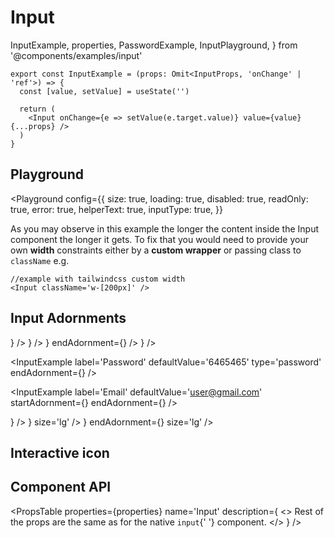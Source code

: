 # Input

  InputExample,
  properties,
  PasswordExample,
  InputPlayground,
} from '@components/examples/input'

```tsx copy
export const InputExample = (props: Omit<InputProps, 'onChange' | 'ref'>) => {
  const [value, setValue] = useState('')

  return (
    <Input onChange={e => setValue(e.target.value)} value={value} {...props} />
  )
}
```

## Playground

<Playground
  config={{
    size: true,
    loading: true,
    disabled: true,
    readOnly: true,
    error: true,
    helperText: true,
    inputType: true,
  }}
>
  <InputPlayground label='Input' />
</Playground>

As you may observe in this example the longer the content inside the Input component
the longer it gets. To fix that you would need to provide your own **width** constraints
either by a **custom wrapper** or passing class to `className` e.g.

```tsx copy
//example with tailwindcss custom width
<Input className='w-[200px]' />
```

## Input Adornments

<Container>
  <InputExample
    label='Email'
    defaultValue='user@gmail.com'
    size='sm'
    startAdornment={<Icon path={mdiAccountOutline} size={1} />}
  />
  <InputExample
    label='Password'
    defaultValue='6465465'
    type='password'
    size='sm'
    endAdornment={<Icon path={mdiKeyVariant} size={1} />}
  />
  <InputExample
    label='Email'
    size='sm'
    defaultValue='user@gmail.com'
    startAdornment={<Icon path={mdiAccountOutline} size={1} />}
    endAdornment={<Icon path={mdiHelpCircle} size={1} />}
  />
</Container>
<Container>
  <InputExample
    label='Email'
    defaultValue='user@gmail.com'
    startAdornment={<Icon path={mdiAccountOutline} size={1} />}
/>

<InputExample
  label='Password'
  defaultValue='6465465'
  type='password'
  endAdornment={<Icon path={mdiKeyVariant} size={1} />}
/>

<InputExample
  label='Email'
  defaultValue='user@gmail.com'
  startAdornment={<Icon path={mdiAccountOutline} size={1} />}
  endAdornment={<Icon path={mdiHelpCircle} size={1} />}
/>

</Container>
<Container>
  <InputExample
    label='Email'
    size='lg'
    defaultValue='user@gmail.com'
    startAdornment={<Icon path={mdiAccountOutline} size={1} />}
  />
  <InputExample
    label='Password'
    defaultValue='6465465'
    type='password'
    endAdornment={<Icon path={mdiKeyVariant} size={1} />}
    size='lg'
  />
  <InputExample
    label='Email'
    defaultValue='user@gmail.com'
    startAdornment={<Icon path={mdiAccountOutline} size={1} />}
    endAdornment={<Icon path={mdiHelpCircle} size={1} />}
    size='lg'
  />
</Container>

## Interactive icon

<Container>
  <PasswordExample
    label='Password'
    helperText='You can toggle my visibility'
    value='this-is-my-password'
  />
</Container>

## Component API

<PropsTable
  properties={properties}
  name='Input'
  description={
    <>
      Rest of the props are the same as for the native <code>input</code>{' '}
      component.
    </>
  }
/>
